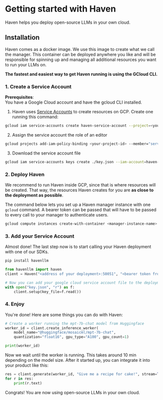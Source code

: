 # Getting started with Haven

Haven helps you deploy open-source LLMs in your own cloud.

## Installation

Haven comes as a docker image. We use this image to create what we call the manager. This container can be deployed anywhere you like and will be responsible for spinning up and managing all additional resources you want to run your LLMs on.

**The fastest and easiest way to get Haven running is using the GCloud CLI.**

### 1. Create a Service Account

**Prerequisites**:\
You have a Google Cloud account and have the gcloud CLI installed.

1. Haven uses [Service Accounts](https://cloud.google.com/iam/docs/service-account-overview) to create resources on GCP. Create one running this command:

```bash copy
gcloud iam service-accounts create haven-service-account --project=<your-project-id>
```

2. Assign the service account the role of an editor

```bash copy
gcloud projects add-iam-policy-binding <your-project-id> --member="serviceAccount:haven-service-account@<your-project-id>.iam.gserviceaccount.com" --role="roles/editor"
```

3. Download the service account file

```bash copy
gcloud iam service-accounts keys create ./key.json --iam-account=haven-service-account@<your-project-id>.iam.gserviceaccount.com
```

### 2. Deploy Haven

We recommend to run Haven inside GCP, since that is where resources will be created. That way, the resources Haven creates for you are **as close to the deployment as possible**.

The command below lets you set up a Haven manager instance with one `gcloud` command. A bearer token can be passed that will have to be passed to every call to your manager to authenticate users.

[//]: # "TODO: update registry path, add a machine type and add an auth token"

```bash copy
gcloud compute instances create-with-container <manager-instance-name> --container-image gcr.io/havenhq/haven --machine-type n1-standard-1 --container-env BEARER_TOKEN=<your-bearer-token> --tags==http-server,https-server,permissive-firewall-rule
```

### 3. Add your Service Account

Almost done! The last step now is to start calling your Haven deployment with one of our SDKs.

```bash copy
pip install havenllm
```

```python copy
from havenllm import haven
client = Haven("<address of your deployment>:50051", "<bearer token from step 2>")

# Now you can add your google cloud service account file to the deployment
with open("key.json", "r") as f:
	client.setup(key_file=f.read())
```

### 4. Enjoy

You're done! Here are some things you can do with Haven:

```python filename="python" copy
# Create a worker running the mpt-7b-chat model from Huggingface
worker_id = client.create_inference_worker(
	model_name="@huggingface/mosaicml/mpt-7b-chat",
	quantization="float16", gpu_type="A100", gpu_count=1)

print(worker_id)
```

Now we wait until the worker is running. This takes around 10 min depending on the model size. After it started up, you can integrate it into your product like this:

```python filename="python" copy
res = client.generate(worker_id, "Give me a recipe for cake!", stream=True)
for r in res:
	print(r.text)
```

Congrats! You are now using open-source LLMs in your own cloud.
